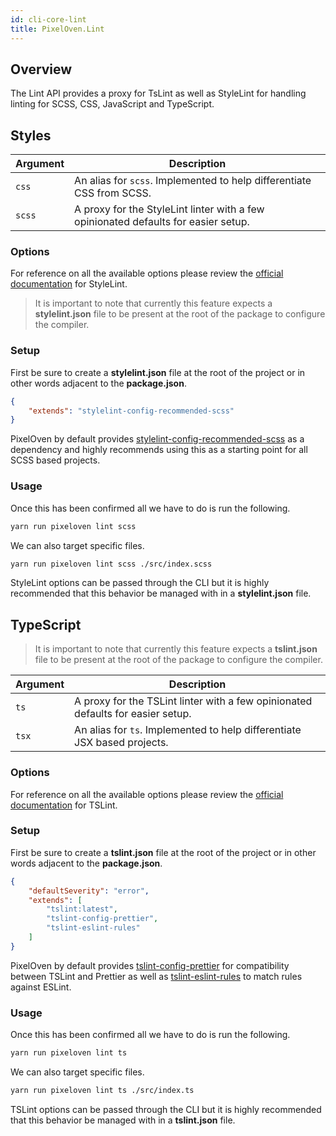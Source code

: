 ```yaml
---
id: cli-core-lint
title: PixelOven.Lint
---
```


## Overview

The Lint API provides a proxy for TsLint as well as StyleLint for handling linting for SCSS, CSS, JavaScript and TypeScript.

## Styles

| Argument | Description                                                                        |
| -------- | ---------------------------------------------------------------------------------- |
| `css`    | An alias for `scss`. Implemented to help differentiate CSS from SCSS.              |
| `scss`   | A proxy for the StyleLint linter with a few opinionated defaults for easier setup. |

### Options

For reference on all the available options please review the [official documentation](https://stylelint.io/) for StyleLint.

> It is important to note that currently this feature expects a **stylelint.json** file to be present at the root of the package to configure the compiler.

### Setup

First be sure to create a **stylelint.json** file at the root of the project or in other words adjacent to the **package.json**.

```json
{
    "extends": "stylelint-config-recommended-scss"
}
```

PixelOven by default provides [stylelint-config-recommended-scss](https://github.com/kristerkari/stylelint-config-recommended-scss) as a dependency and highly recommends using this as a starting point for all SCSS based projects.

### Usage

Once this has been confirmed all we have to do is run the following.

```bash
yarn run pixeloven lint scss
```

We can also target specific files.

```bash
yarn run pixeloven lint scss ./src/index.scss
```

StyleLint options can be passed through the CLI but it is highly recommended that this behavior be managed with in a **stylelint.json** file.

## TypeScript

> It is important to note that currently this feature expects a **tslint.json** file to be present at the root of the package to configure the compiler.

| Argument | Description                                                                     |
| -------- | ------------------------------------------------------------------------------- |
| `ts`     | A proxy for the TSLint linter with a few opinionated defaults for easier setup. |
| `tsx`    | An alias for `ts`. Implemented to help differentiate JSX based projects.        |

### Options

For reference on all the available options please review the [official documentation](https://palantir.github.io/tslint/) for TSLint.

### Setup

First be sure to create a **tslint.json** file at the root of the project or in other words adjacent to the **package.json**.

```json
{
    "defaultSeverity": "error",
    "extends": [
        "tslint:latest",
        "tslint-config-prettier",
        "tslint-eslint-rules"
    ]
}
```

PixelOven by default provides [tslint-config-prettier](https://github.com/prettier/tslint-config-prettier) for compatibility between TSLint and Prettier as well as [tslint-eslint-rules](https://github.com/buzinas/tslint-eslint-rules) to match rules against ESLint.

### Usage

Once this has been confirmed all we have to do is run the following.

```bash
yarn run pixeloven lint ts
```

We can also target specific files.

```bash
yarn run pixeloven lint ts ./src/index.ts
```

TSLint options can be passed through the CLI but it is highly recommended that this behavior be managed with in a **tslint.json** file.
